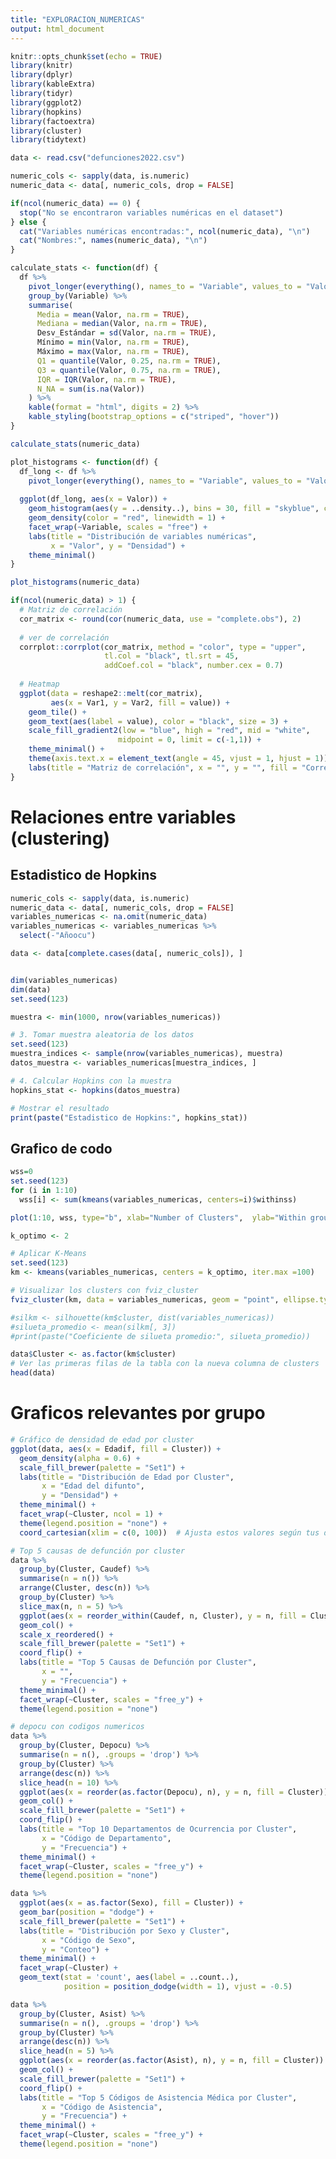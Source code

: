 ```yaml
---
title: "EXPLORACION_NUMERICAS"
output: html_document
---
```



```r
knitr::opts_chunk$set(echo = TRUE)
library(knitr)
library(dplyr)
library(kableExtra)
library(tidyr)
library(ggplot2)
library(hopkins)
library(factoextra) 
library(cluster)
library(tidytext)
```

```r
data <- read.csv("defunciones2022.csv")
```

```r

numeric_cols <- sapply(data, is.numeric)
numeric_data <- data[, numeric_cols, drop = FALSE]

if(ncol(numeric_data) == 0) {
  stop("No se encontraron variables numéricas en el dataset")
} else {
  cat("Variables numéricas encontradas:", ncol(numeric_data), "\n")
  cat("Nombres:", names(numeric_data), "\n")
}
```

```r

calculate_stats <- function(df) {
  df %>%
    pivot_longer(everything(), names_to = "Variable", values_to = "Valor") %>%
    group_by(Variable) %>%
    summarise(
      Media = mean(Valor, na.rm = TRUE),
      Mediana = median(Valor, na.rm = TRUE),
      Desv_Estándar = sd(Valor, na.rm = TRUE),
      Mínimo = min(Valor, na.rm = TRUE),
      Máximo = max(Valor, na.rm = TRUE),
      Q1 = quantile(Valor, 0.25, na.rm = TRUE),
      Q3 = quantile(Valor, 0.75, na.rm = TRUE),
      IQR = IQR(Valor, na.rm = TRUE),
      N_NA = sum(is.na(Valor))
    ) %>%
    kable(format = "html", digits = 2) %>%
    kable_styling(bootstrap_options = c("striped", "hover"))
}

calculate_stats(numeric_data)
```

```r
plot_histograms <- function(df) {
  df_long <- df %>% 
    pivot_longer(everything(), names_to = "Variable", values_to = "Valor")
  
  ggplot(df_long, aes(x = Valor)) +
    geom_histogram(aes(y = ..density..), bins = 30, fill = "skyblue", color = "black") +
    geom_density(color = "red", linewidth = 1) +
    facet_wrap(~Variable, scales = "free") +
    labs(title = "Distribución de variables numéricas", 
         x = "Valor", y = "Densidad") +
    theme_minimal()
}

plot_histograms(numeric_data)
```

```r
if(ncol(numeric_data) > 1) {
  # Matriz de correlación
  cor_matrix <- round(cor(numeric_data, use = "complete.obs"), 2)
  
  # ver de correlación
  corrplot::corrplot(cor_matrix, method = "color", type = "upper", 
                     tl.col = "black", tl.srt = 45, 
                     addCoef.col = "black", number.cex = 0.7)
  
  # Heatmap
  ggplot(data = reshape2::melt(cor_matrix), 
         aes(x = Var1, y = Var2, fill = value)) +
    geom_tile() +
    geom_text(aes(label = value), color = "black", size = 3) +
    scale_fill_gradient2(low = "blue", high = "red", mid = "white", 
                        midpoint = 0, limit = c(-1,1)) +
    theme_minimal() +
    theme(axis.text.x = element_text(angle = 45, vjust = 1, hjust = 1)) +
    labs(title = "Matriz de correlación", x = "", y = "", fill = "Correlación")
}
```

# Relaciones entre variables (clustering)

## Estadistico de Hopkins
```r
numeric_cols <- sapply(data, is.numeric)
numeric_data <- data[, numeric_cols, drop = FALSE]
variables_numericas <- na.omit(numeric_data)
variables_numericas <- variables_numericas %>%
  select(-"Añoocu")

data <- data[complete.cases(data[, numeric_cols]), ]


dim(variables_numericas)
dim(data)
set.seed(123)

muestra <- min(1000, nrow(variables_numericas))

# 3. Tomar muestra aleatoria de los datos
set.seed(123)
muestra_indices <- sample(nrow(variables_numericas), muestra)
datos_muestra <- variables_numericas[muestra_indices, ]

# 4. Calcular Hopkins con la muestra
hopkins_stat <- hopkins(datos_muestra)

# Mostrar el resultado
print(paste("Estadistico de Hopkins:", hopkins_stat))

```

## Grafico de codo
```r
wss=0
set.seed(123)
for (i in 1:10) 
  wss[i] <- sum(kmeans(variables_numericas, centers=i)$withinss)

plot(1:10, wss, type="b", xlab="Number of Clusters",  ylab="Within groups sum of squares")
```

```r
k_optimo <- 2

# Aplicar K-Means
set.seed(123)
km <- kmeans(variables_numericas, centers = k_optimo, iter.max =100)

# Visualizar los clusters con fviz_cluster
fviz_cluster(km, data = variables_numericas, geom = "point", ellipse.type = "norm")
```

```r
#silkm <- silhouette(km$cluster, dist(variables_numericas))
#silueta_promedio <- mean(silkm[, 3])
#print(paste("Coeficiente de silueta promedio:", silueta_promedio))
```

```r
data$Cluster <- as.factor(km$cluster)
# Ver las primeras filas de la tabla con la nueva columna de clusters
head(data)
```

# Graficos relevantes por grupo

```r
# Gráfico de densidad de edad por cluster
ggplot(data, aes(x = Edadif, fill = Cluster)) +
  geom_density(alpha = 0.6) +
  scale_fill_brewer(palette = "Set1") +
  labs(title = "Distribución de Edad por Cluster",
       x = "Edad del difunto",
       y = "Densidad") +
  theme_minimal() +
  facet_wrap(~Cluster, ncol = 1) +
  theme(legend.position = "none") +
  coord_cartesian(xlim = c(0, 100))  # Ajusta estos valores según tus datos

# Top 5 causas de defunción por cluster
data %>%
  group_by(Cluster, Caudef) %>%
  summarise(n = n()) %>%
  arrange(Cluster, desc(n)) %>%
  group_by(Cluster) %>%
  slice_max(n, n = 5) %>%
  ggplot(aes(x = reorder_within(Caudef, n, Cluster), y = n, fill = Cluster)) +
  geom_col() +
  scale_x_reordered() +
  scale_fill_brewer(palette = "Set1") +
  coord_flip() +
  labs(title = "Top 5 Causas de Defunción por Cluster",
       x = "",
       y = "Frecuencia") +
  theme_minimal() +
  facet_wrap(~Cluster, scales = "free_y") +
  theme(legend.position = "none")

# depocu con codigos numericos
data %>%
  group_by(Cluster, Depocu) %>%
  summarise(n = n(), .groups = 'drop') %>%
  group_by(Cluster) %>%
  arrange(desc(n)) %>%
  slice_head(n = 10) %>%
  ggplot(aes(x = reorder(as.factor(Depocu), n), y = n, fill = Cluster)) +
  geom_col() +
  scale_fill_brewer(palette = "Set1") +
  coord_flip() +
  labs(title = "Top 10 Departamentos de Ocurrencia por Cluster",
       x = "Código de Departamento",
       y = "Frecuencia") +
  theme_minimal() +
  facet_wrap(~Cluster, scales = "free_y") +
  theme(legend.position = "none")

data %>%
  ggplot(aes(x = as.factor(Sexo), fill = Cluster)) +
  geom_bar(position = "dodge") +
  scale_fill_brewer(palette = "Set1") +
  labs(title = "Distribución por Sexo y Cluster",
       x = "Código de Sexo",
       y = "Conteo") +
  theme_minimal() +
  facet_wrap(~Cluster) +
  geom_text(stat = 'count', aes(label = ..count..), 
            position = position_dodge(width = 1), vjust = -0.5)

data %>%
  group_by(Cluster, Asist) %>%
  summarise(n = n(), .groups = 'drop') %>%
  group_by(Cluster) %>%
  arrange(desc(n)) %>%
  slice_head(n = 5) %>%
  ggplot(aes(x = reorder(as.factor(Asist), n), y = n, fill = Cluster)) +
  geom_col() +
  scale_fill_brewer(palette = "Set1") +
  coord_flip() +
  labs(title = "Top 5 Códigos de Asistencia Médica por Cluster",
       x = "Código de Asistencia",
       y = "Frecuencia") +
  theme_minimal() +
  facet_wrap(~Cluster, scales = "free_y") +
  theme(legend.position = "none")
```